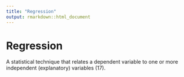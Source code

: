 ```yaml
---
title: "Regression"
output: rmarkdown::html_document
---
```


# Regression

A statistical technique that relates a  dependent variable to one or more  independent (explanatory) variables (17).
